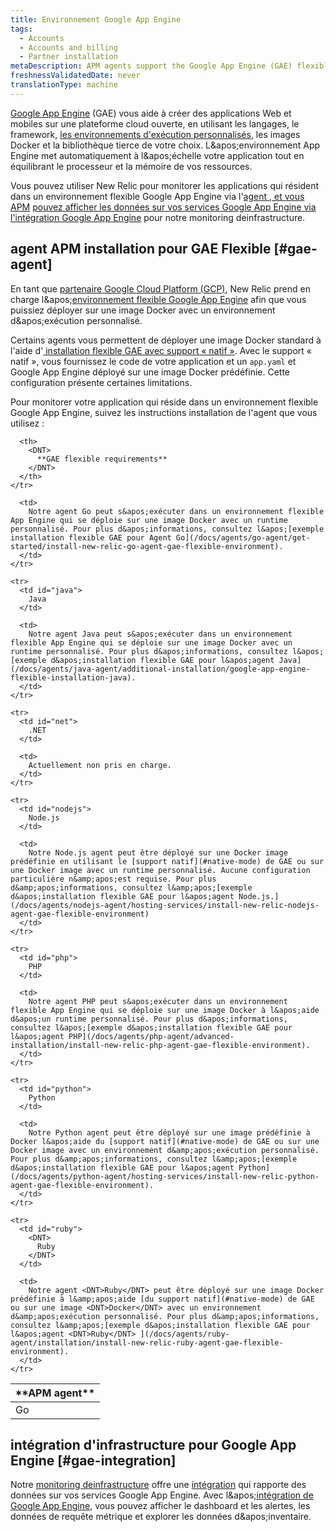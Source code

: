 ```yaml
---
title: Environnement Google App Engine
tags:
  - Accounts
  - Accounts and billing
  - Partner installation
metaDescription: APM agents support the Google App Engine (GAE) flexible environment to build web and mobile apps on an open cloud platform.
freshnessValidatedDate: never
translationType: machine
---
```


[Google App Engine](https://cloud.google.com/appengine/) (GAE) vous aide à créer des applications Web et mobiles sur une plateforme cloud ouverte, en utilisant les langages, le framework, [les environnements d&apos;exécution personnalisés](https://cloud.google.com/appengine/docs/flexible/custom-runtimes/), les images Docker et la bibliothèque tierce de votre choix. L&amp;apos;environnement App Engine met automatiquement à l&amp;apos;échelle votre application tout en équilibrant le processeur et la mémoire de vos ressources.

Vous pouvez utiliser New Relic pour monitorer les applications qui résident dans un environnement flexible Google App Engine via l&apos;[agent , et vous APM](#gae-agent) [pouvez afficher les données sur vos services Google App Engine via l&apos;intégration Google App Engine](#gae-integration) pour notre monitoring deinfrastructure.

## agent APM installation pour GAE Flexible [#gae-agent]

En tant que [partenaire Google Cloud Platform (GCP)](https://newrelic.com/partner/gcp), New Relic prend en charge l&amp;apos;[environnement flexible Google App Engine](https://cloud.google.com/appengine/docs/flexible/) afin que vous puissiez déployer sur une image Docker avec un environnement d&amp;apos;exécution personnalisé.

Certains agents vous permettent de déployer une image Docker standard à l&apos;aide d&apos;[ installation flexible GAE avec support « natif »](https://cloud.google.com/appengine/docs/flexible/). Avec le support « natif », vous fournissez le code de votre application et un `app.yaml` et Google App Engine déployé sur une image Docker prédéfinie. Cette configuration présente certaines limitations.

Pour monitorer votre application qui réside dans un environnement flexible Google App Engine, suivez les instructions installation de l&apos;agent <InlinePopover type="apm" />que vous utilisez :

<table>
  <thead>
    <tr>
      <th style={{ width: "150px" }}>
        <DNT>
          **APM agent**
        </DNT>
      </th>

      <th>
        <DNT>
          **GAE flexible requirements**
        </DNT>
      </th>
    </tr>
  </thead>

  <tbody>
    <tr>
      <td id="go">
        Go
      </td>

      <td>
        Notre agent Go peut s&apos;exécuter dans un environnement flexible App Engine qui se déploie sur une image Docker avec un runtime personnalisé. Pour plus d&apos;informations, consultez l&apos;[exemple installation flexible GAE pour Agent Go](/docs/agents/go-agent/get-started/install-new-relic-go-agent-gae-flexible-environment).
      </td>
    </tr>

    <tr>
      <td id="java">
        Java
      </td>

      <td>
        Notre agent Java peut s&apos;exécuter dans un environnement flexible App Engine qui se déploie sur une image Docker avec un runtime personnalisé. Pour plus d&apos;informations, consultez l&apos;[exemple d&apos;installation flexible GAE pour l&apos;agent Java](/docs/agents/java-agent/additional-installation/google-app-engine-flexible-installation-java).
      </td>
    </tr>

    <tr>
      <td id="net">
        .NET
      </td>

      <td>
        Actuellement non pris en charge.
      </td>
    </tr>

    <tr>
      <td id="nodejs">
        Node.js
      </td>

      <td>
        Notre Node.js agent peut être déployé sur une Docker image prédéfinie en utilisant le [support natif](#native-mode) de GAE ou sur une Docker image avec un runtime personnalisé. Aucune configuration particulière n&amp;apos;est requise. Pour plus d&amp;apos;informations, consultez l&amp;apos;[exemple d&apos;installation flexible GAE pour l&apos;agent Node.js.](/docs/agents/nodejs-agent/hosting-services/install-new-relic-nodejs-agent-gae-flexible-environment)
      </td>
    </tr>

    <tr>
      <td id="php">
        PHP
      </td>

      <td>
        Notre agent PHP peut s&apos;exécuter dans un environnement flexible App Engine qui se déploie sur une image Docker à l&apos;aide d&apos;un runtime personnalisé. Pour plus d&apos;informations, consultez l&apos;[exemple d&apos;installation flexible GAE pour l&apos;agent PHP](/docs/agents/php-agent/advanced-installation/install-new-relic-php-agent-gae-flexible-environment).
      </td>
    </tr>

    <tr>
      <td id="python">
        Python
      </td>

      <td>
        Notre Python agent peut être déployé sur une image prédéfinie à Docker l&apos;aide du [support natif](#native-mode) de GAE ou sur une Docker image avec un environnement d&amp;apos;exécution personnalisé. Pour plus d&amp;apos;informations, consultez l&amp;apos;[exemple d&apos;installation flexible GAE pour l&apos;agent Python](/docs/agents/python-agent/hosting-services/install-new-relic-python-agent-gae-flexible-environment).
      </td>
    </tr>

    <tr>
      <td id="ruby">
        <DNT>
          Ruby
        </DNT>
      </td>

      <td>
        Notre agent <DNT>Ruby</DNT> peut être déployé sur une image Docker prédéfinie à l&amp;apos;aide [du support natif](#native-mode) de GAE ou sur une image <DNT>Docker</DNT> avec un environnement d&amp;apos;exécution personnalisé. Pour plus d&amp;apos;informations, consultez l&amp;apos;[exemple d&apos;installation flexible GAE pour l&apos;agent <DNT>Ruby</DNT> ](/docs/agents/ruby-agent/installation/install-new-relic-ruby-agent-gae-flexible-environment).
      </td>
    </tr>
  </tbody>
</table>

## intégration d&apos;infrastructure pour Google App Engine [#gae-integration]

Notre [monitoring deinfrastructure](/docs/infrastructure) offre une [intégration](/docs/infrastructure/introduction-infra-monitoring) qui rapporte des données sur vos services Google App Engine. Avec l&amp;apos;[intégration de Google App Engine](/docs/gcp-gcp_appengine-integration), vous pouvez afficher le dashboard et les alertes, les données de requête métrique et explorer les données d&amp;apos;inventaire.